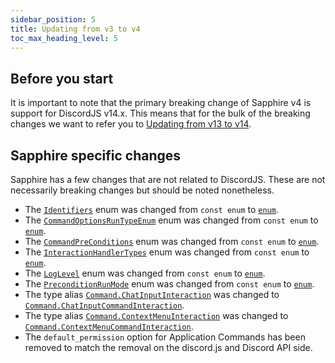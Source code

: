```yaml
---
sidebar_position: 5
title: Updating from v3 to v4
toc_max_heading_level: 5
---
```


## Before you start

It is important to note that the primary breaking change of Sapphire v4 is support for DiscordJS v14.x. This means that
for the bulk of the breaking changes we want to refer you to [Updating from v13 to v14][djs-migration].

## Sapphire specific changes

Sapphire has a few changes that are not related to DiscordJS. These are not necessarily breaking changes but should be
noted nonetheless.

- The [`Identifiers`][Identifiers] enum was changed from `const enum` to [`enum`][enum].
- The [`CommandOptionsRunTypeEnum`][CommandOptionsRunTypeEnum] enum was changed from `const enum` to [`enum`][enum].
- The [`CommandPreConditions`][CommandPreConditions] enum was changed from `const enum` to [`enum`][enum].
- The [`InteractionHandlerTypes`][InteractionHandlerTypes] enum was changed from `const enum` to [`enum`][enum].
- The [`LogLevel`][LogLevel] enum was changed from `const enum` to [`enum`][enum].
- The [`PreconditionRunMode`][PreconditionRunMode] enum was changed from `const enum` to [`enum`][enum].
- The type alias [`Command.ChatInputInteraction`][ChatInputInteraction] was changed to
  [`Command.ChatInputCommandInteraction`][ChatInputCommandInteraction].
- The type alias [`Command.ContextMenuInteraction`][ContextMenuInteraction] was changed to
  [`Command.ContextMenuCommandInteraction`][ContextMenuCommandInteraction].
- The `default_permission` option for Application Commands has been removed to match the removal on the discord.js and
  Discord API side.

[ChatInputCommandInteraction]: https://github.com/sapphiredev/framework/blob/main/src/lib/structures/Command.ts#L822
[ChatInputInteraction]: https://github.com/sapphiredev/framework/blob/v3.2.0/src/lib/structures/Command.ts#L820
[CommandOptionsRunTypeEnum]: https://github.com/sapphiredev/framework/blob/main/src/lib/structures/Command.ts#L547
[CommandPreConditions]: https://github.com/sapphiredev/framework/blob/main/src/lib/structures/Command.ts#L562
[ContextMenuCommandInteraction]: https://github.com/sapphiredev/framework/blob/main/src/lib/structures/Command.ts#L824
[ContextMenuInteraction]: https://github.com/sapphiredev/framework/blob/v3.2.0/src/lib/structures/Command.ts#L822
[djs-migration]: https://discordjs.guide/additional-info/changes-in-v14.html
[enum]: https://www.typescriptlang.org/docs/handbook/enums.html
[Identifiers]: https://github.com/sapphiredev/framework/blob/main/src/lib/errors/Identifiers.ts#L1
[InteractionHandlerTypes]:
  https://github.com/sapphiredev/framework/blob/main/src/lib/structures/InteractionHandler.ts#L106
[InternalRegistryAPIType]: https://github.com/sapphiredev/framework/blob/main/src/lib/types/Enums.ts#L61
[LogLevel]: https://github.com/sapphiredev/framework/blob/main/src/lib/utils/logger/ILogger.ts#L4
[PreconditionRunMode]:
  https://github.com/sapphiredev/framework/blob/main/src/lib/utils/preconditions/PreconditionContainerArray.ts#L19
